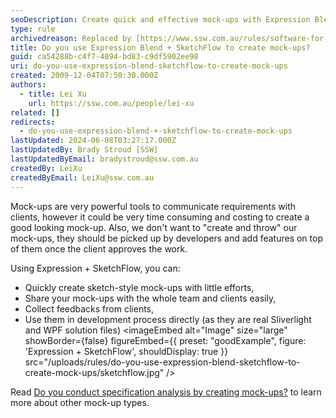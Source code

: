 ```yaml
---
seoDescription: Create quick and effective mock-ups with Expression Blend + SketchFlow, ideal for communication and development.
type: rule
archivedreason: Replaced by [https://www.ssw.com.au/rules/software-for-product-design](/rules/software-for-product-design)
title: Do you use Expression Blend + SketchFlow to create mock-ups?
guid: ca54288b-c4f7-4894-bd83-c9df5902ee98
uri: do-you-use-expression-blend-sketchflow-to-create-mock-ups
created: 2009-12-04T07:50:30.000Z
authors:
  - title: Lei Xu
    url: https://ssw.com.au/people/lei-xu
related: []
redirects:
  - do-you-use-expression-blend-+-sketchflow-to-create-mock-ups
lastUpdated: 2024-06-08T03:27:17.000Z
lastUpdatedBy: Brady Stroud [SSW]
lastUpdatedByEmail: bradystroud@ssw.com.au
createdBy: LeiXu
createdByEmail: LeiXu@ssw.com.au
---
```


Mock-ups are very powerful tools to communicate requirements with clients, however it could be very time consuming and costing to create a good looking mock-up. Also, we don't want to "create and throw" our mock-ups, they should be picked up by developers and add features on top of them once the client approves the work.

Using Expression + SketchFlow, you can:

- Quickly create sketch-style mock-ups with little efforts,
- Share your mock-ups with the whole team and clients easily,
- Collect feedbacks from clients,
- Use them in development process directly (as they are real Sliverlight and WPF solution files)
<imageEmbed
  alt="Image"
  size="large"
  showBorder={false}
  figureEmbed={{
    preset: "goodExample",
    figure: 'Expression + SketchFlow',
    shouldDisplay: true
  }}
  src="/uploads/rules/do-you-use-expression-blend-sketchflow-to-create-mock-ups/sketchflow.jpg"
/>

Read [Do you conduct specification analysis by creating mock-ups?](/storyboarding-do-you-conduct-specification-analysis-by-creating-mock-ups) to learn more about other mock-up types.
